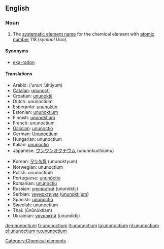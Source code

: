 ==English==
{{elements|Uuo|ununseptium|Uus|ununennium|Uue}}

===Noun===
{{en-noun|-}}
{{wikipedia}}

# The [[systematic element name]] for the chemical element with [[atomic number]] 118 (''symbol'' Uuo).

====Synonyms====
* [[eka-radon]]

====Translations====
{{top}}
* Arabic: {{Arab|[[أنون أوكتيوم]]}} (’unun ’úktiyum) {{m}}
* [[Catalan]]: [[ununocti]] {{m}}
* Croatian: [[ununoktij]] {{m}}
* Dutch: ununoctium {{n}}
* Esperanto: [[ununoktio]]
* Estonian: [[ununoktium]]
* Finnish: [[ununoktium]]
* French: ununoctium {{m}}
* [[Galician]]: [[ununoctio]] {{m}}
* German: [[Ununoctium]] {{n}}
* Hungarian: ununoctium
* Italian: [[ununoctio]] {{m}}
* Japanese: [[ウンウンオクチウム]] (ununokuchiumu)
{{mid}}
* Korean: [[우누녹튬]] (ununoktyum)
* Norwegian: ununoctium
* Polish: ununoctium {{m}}
* Portuguese: [[ununóctio]] {{m}}
* Romanian: [[ununoctiu]] {{n}}
* Russian: [[унуноктий]] (ununóktij) {{m}}
* Serbian: [[унуноктијум]] ([[ununoktijum]]) {{m}}
* Spanish: [[ununoctio]] {{m}}
* Swedish: ununoctium
* Thai: {{Thai|[[อูนอูนออกเทียม]]}} (ūnūnòktiam)
* Ukrainian: [[унуноктій]] (ununóktij) {{m}}
{{bottom}}

[[Category:Chemical elements]]

[[de:ununoctium]]
[[fr:ununoctium]]
[[it:ununoctium]]
[[la:ununoctium]]
[[nl:ununoctium]]
[[pl:ununoctium]]
[[ru:ununoctium]]